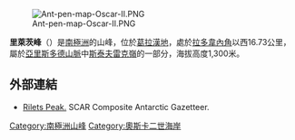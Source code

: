 [[Image:Ant-pen-map-Oscar-II.PNG|thumb]]

'''里萊茨峰'''（{{lang-en|Rilets Peak}}）是[[南極洲|南極洲]]的山峰，位於[[葛拉漢地|葛拉漢地]]，處於[[拉多韋內角|拉多韋內角]]以西16.73公里，屬於[[亞里斯多德山脈|亞里斯多德山脈]]中[[斯泰夫雷克嶺|斯泰夫雷克嶺]]的一部分，海拔高度1,300米。

{{coord|65|26|28|S|62|27|31|W|display=title}}

==外部連結==
* [https://data.aad.gov.au/aadc/gaz/scar/display_name.cfm?gaz_id=137534 Rilets Peak.] SCAR Composite Antarctic Gazetteer.

{{DEFAULTSORT:Rilets Peak}}
[[Category:南極洲山峰|Category:南極洲山峰]]
[[Category:奧斯卡二世海岸|Category:奧斯卡二世海岸]]


{{OscarIICoast-geo-stub}}